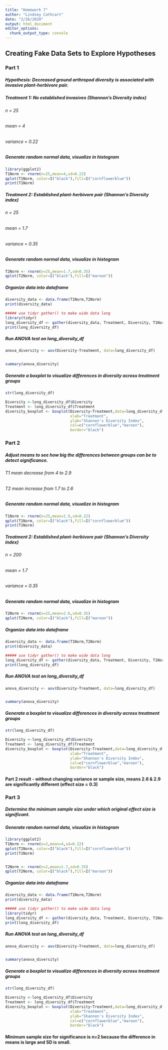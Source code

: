 ```yaml
---
title: "Homework 7"
author: "Lindsey Cathcart"
date: "2/26/2020"
output: html_document
editor_options: 
  chunk_output_type: console
---
```


## Creating Fake Data Sets to Explore Hypotheses
### Part 1

##### Hypothesis: Decreased ground arthropod diversity is associated with invasive plant-herbivore pair.

##### Treatment 1: No established invasives (Shannon's Diversity index)
###### n = 25
###### mean = 4
###### variance = 0.22

##### Generate random normal data, visualize in histogram
```r
library(ggplot2)
T1Norm <- rnorm(n=25,mean=4,sd=0.22)
qplot(T1Norm, color=I("black"),fill=I("cornflowerblue"))
print(T1Norm)

```

##### Treatment 2: Established plant-herbivore pair (Shannon's Diversity index)
###### n = 25
###### mean = 1.7
###### variance = 0.35

##### Generate random normal data, visualize in histogram
```r
T2Norm <- rnorm(n=25,mean=1.7,sd=0.35)
qplot(T2Norm, color=I("black"),fill=I("maroon"))

```
##### Organize data into dataframe

```r
diversity_data <- data.frame(T1Norm,T2Norm)
print(diversity_data)

##### use tidyr gather() to make wide data long
library(tidyr)
long_diversity_df <- gather(diversity_data, Treatment, Diversity, T1Norm:T2Norm)
print(long_diversity_df)
```

##### Run ANOVA test on long_diversity_df
```r
anova_diversity <- aov(Diversity~Treatment, data=long_diversity_df)


summary(anova_diversity)
```


##### Generate a boxplot to visualize differences in diversity across treatment groups

```r
str(long_diversity_df)

Diversity <-long_diversity_df$Diversity
Treatment <- long_diversity_df$Treatment
diversity_boxplot <- boxplot(Diversity~Treatment,data=long_diversity_df,
                             xlab="Treatment",
                             ylab="Shannon's Diversity Index",
                             col=c("cornflowerblue","maroon"),
                             border="black")


```

### Part 2 
##### Adjust means to see how big the differences between groups can be to detect significance.
###### T1 mean decrease from 4 to 2.9
###### T2 mean increase from 1.7 to 2.6

##### Generate random normal data, visualize in histogram
```r
T1Norm <- rnorm(n=25,mean=2.9,sd=0.22)
qplot(T1Norm, color=I("black"),fill=I("cornflowerblue"))
print(T1Norm)

```

##### Treatment 2: Established plant-herbivore pair (Shannon's Diversity index)
###### n = 200
###### mean = 1.7
###### variance = 0.35

##### Generate random normal data, visualize in histogram
```r
T2Norm <- rnorm(n=25,mean=2.6,sd=0.35)
qplot(T2Norm, color=I("black"),fill=I("maroon"))

```

##### Organize data into dataframe
```r
diversity_data <- data.frame(T1Norm,T2Norm)
print(diversity_data)

##### use tidyr gather() to make wide data long
long_diversity_df <- gather(diversity_data, Treatment, Diversity, T1Norm:T2Norm)
print(long_diversity_df)
```

##### Run ANOVA test on long_diversity_df
```r
anova_diversity <- aov(Diversity~Treatment, data=long_diversity_df)


summary(anova_diversity)
```

##### Generate a boxplot to visualize differences in diversity across treatment groups

```r
str(long_diversity_df)

Diversity <-long_diversity_df$Diversity
Treatment <- long_diversity_df$Treatment
diversity_boxplot <- boxplot(Diversity~Treatment,data=long_diversity_df,
                             xlab="Treatment",
                             ylab="Shannon's Diversity Index",
                             col=c("cornflowerblue","maroon"),
                             border="black")

```

#### Part 2 result - without changing variance or sample size, means 2.6 & 2.9 are significantly different (effect size = 0.3)




### Part 3 
##### Determine the minimum sample size under which original effect size is significant.

##### Generate random normal data, visualize in histogram
```r
library(ggplot2)
T1Norm <- rnorm(n=2,mean=4,sd=0.22)
qplot(T1Norm, color=I("black"),fill=I("cornflowerblue"))
print(T1Norm)


T2Norm <- rnorm(n=2,mean=1.7,sd=0.35)
qplot(T2Norm, color=I("black"),fill=I("maroon"))

```

##### Organize data into dataframe

```r
diversity_data <- data.frame(T1Norm,T2Norm)
print(diversity_data)

##### use tidyr gather() to make wide data long
library(tidyr)
long_diversity_df <- gather(diversity_data, Treatment, Diversity, T1Norm:T2Norm)
print(long_diversity_df)
```

##### Run ANOVA test on long_diversity_df
```r
anova_diversity <- aov(Diversity~Treatment, data=long_diversity_df)


summary(anova_diversity)
```


##### Generate a boxplot to visualize differences in diversity across treatment groups

```r
str(long_diversity_df)

Diversity <-long_diversity_df$Diversity
Treatment <- long_diversity_df$Treatment
diversity_boxplot <- boxplot(Diversity~Treatment,data=long_diversity_df,
                             xlab="Treatment",
                             ylab="Shannon's Diversity Index",
                             col=c("cornflowerblue","maroon"),
                             border="black")


```

#### Minimum sample size for significance is n=2 because the difference in means is large and SD is small.



















